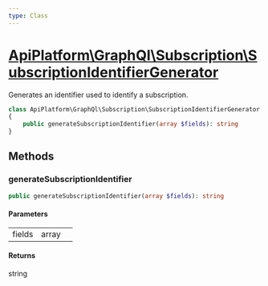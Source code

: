 ```yaml
---
type: Class
---
```


# [ApiPlatform\GraphQl\Subscription\SubscriptionIdentifierGenerator](/docs/reference/GraphQl/Subscription/SubscriptionIdentifierGenerator)

Generates an identifier used to identify a subscription.


```php
class ApiPlatform\GraphQl\Subscription\SubscriptionIdentifierGenerator implements `<a href="/docs/reference/GraphQl/Subscription/SubscriptionIdentifierGeneratorInterface">ApiPlatform\GraphQl\Subscription\SubscriptionIdentifierGeneratorInterface</a>`
{
    public generateSubscriptionIdentifier(array $fields): string
}
```
## Methods

### generateSubscriptionIdentifier



```php
public generateSubscriptionIdentifier(array $fields): string
```

#### Parameters

<table><tbody>
<tr><td>fields</td><td>array</td><td></td></tr>
</tbody>
</table>

#### Returns

string
